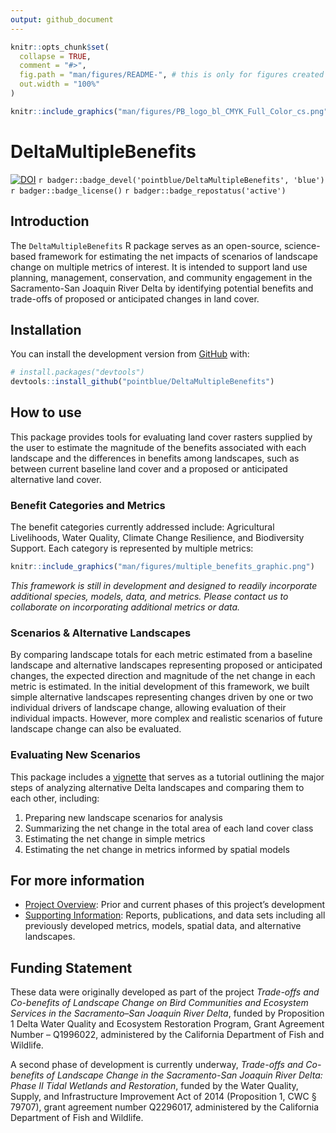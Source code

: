 ```yaml
---
output: github_document
---
```


<!-- README.md is generated from README.Rmd. Please edit that file -->

```r
knitr::opts_chunk$set(
  collapse = TRUE,
  comment = "#>",
  fig.path = "man/figures/README-", # this is only for figures created by code in this Rmd
  out.width = "100%"
)
```

```r
knitr::include_graphics("man/figures/PB_logo_bl_CMYK_Full_Color_cs.png")
```

# DeltaMultipleBenefits

<!-- badges: start -->

[![DOI](https://zenodo.org/badge/380353580.svg)](https://zenodo.org/badge/latestdoi/380353580) `r badger::badge_devel('pointblue/DeltaMultipleBenefits', 'blue')` `r badger::badge_license()` `r badger::badge_repostatus('active')`

<!-- badges: end -->

## Introduction

The `DeltaMultipleBenefits` R package serves as an open-source, science-based framework for estimating the net impacts of scenarios of landscape change on multiple metrics of interest. It is intended to support land use planning, management, conservation, and community engagement in the Sacramento-San Joaquin River Delta by identifying potential benefits and trade-offs of proposed or anticipated changes in land cover.

## Installation

````{=html}
<!--You can install the released version of DeltaMultipleBenefits from [CRAN](https://CRAN.R-project.org) with:

``` r
install.packages("DeltaMultipleBenefits")
```

And the development version from [GitHub](https://github.com/) with:-->
````

You can install the development version from [GitHub](https://github.com/) with:

``` r
# install.packages("devtools")
devtools::install_github("pointblue/DeltaMultipleBenefits")
```

## How to use

This package provides tools for evaluating land cover rasters supplied by the user to estimate the magnitude of the benefits associated with each landscape and the differences in benefits among landscapes, such as between current baseline land cover and a proposed or anticipated alternative land cover.

### Benefit Categories and Metrics

The benefit categories currently addressed include: Agricultural Livelihoods, Water Quality, Climate Change Resilience, and Biodiversity Support. Each category is represented by multiple metrics:

```r
knitr::include_graphics("man/figures/multiple_benefits_graphic.png")
```

*This framework is still in development and designed to readily incorporate additional species, models, data, and metrics. Please contact us to collaborate on incorporating additional metrics or data.*

### Scenarios & Alternative Landscapes

By comparing landscape totals for each metric estimated from a baseline landscape and alternative landscapes representing proposed or anticipated changes, the expected direction and magnitude of the net change in each metric is estimated. In the initial development of this framework, we built simple alternative landscapes representing changes driven by one or two individual drivers of landscape change, allowing evaluation of their individual impacts. However, more complex and realistic scenarios of future landscape change can also be evaluated.

### Evaluating New Scenarios

This package includes a [vignette](articles/DeltaMultipleBenefits.html) that serves as a tutorial outlining the major steps of analyzing alternative Delta landscapes and comparing them to each other, including:

1.  Preparing new landscape scenarios for analysis
2.  Summarizing the net change in the total area of each land cover class
3.  Estimating the net change in simple metrics
4.  Estimating the net change in metrics informed by spatial models

## For more information

* [Project Overview](articles/overview.html): Prior and current phases of this project's development
* [Supporting Information](articles/supporting_information.html): Reports, publications, and data sets including all previously developed metrics, models, spatial data, and alternative landscapes.

## Funding Statement

These data were originally developed as part of the project *Trade-offs and Co-benefits of Landscape Change on Bird Communities and Ecosystem Services in the Sacramento–San Joaquin River Delta*, funded by Proposition 1 Delta Water Quality and Ecosystem Restoration Program, Grant Agreement Number – Q1996022, administered by the California Department of Fish and Wildlife.

A second phase of development is currently underway, *Trade-offs and Co-benefits of Landscape Change in the Sacramento-San Joaquin River Delta: Phase II Tidal Wetlands and Restoration*, funded by the Water Quality, Supply, and Infrastructure Improvement Act of 2014 (Proposition 1, CWC § 79707), grant agreement number Q2296017, administered by the California Department of Fish and Wildlife.

